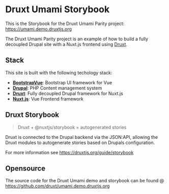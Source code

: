 
<Meta title="Documentation/README" />

# Druxt Umami Storybook

This is the Storybook for the Druxt Umami Parity project:
https://umami.demo.druxtjs.org

The Druxt Umami Parity project is an example of how to build a fully decoupled
Drupal site with a Nuxt.js frontend using [Druxt](https://druxtjs.org).

## Stack

This site is built with the following techology stack:
- **[BootstrapVue](https://bootstrap-vue.org)**: Bootstrap UI framework for Vue
- **[Drupal](https://drupal.org)**: PHP Content management system
- **[Druxt](https://druxtjs.org)**: Fully decoupled Drupal framework for Nuxt.js
- **[Nuxt.js](https://nuxtjs.org)**: Vue Frontend framework

## Druxt Storybook

> Druxt + @nuxtjs/storybook = autogenerated stories

Druxt is connected to the Drupal backend via the JSON:API, allowing the Druxt
modules to autogenerate stories based on Drupals configuration.

For more information see https://druxtjs.org/guide/storybook

## Opensource

The source code for the Druxt Umami demo and storybook can be found @ https://github.com/druxt/umami.demo.druxtjs.org
